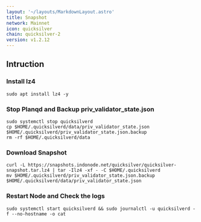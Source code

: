 ```yaml
---
layout: '~/layouts/MarkdownLayout.astro'
title: Snapshot
network: Mainnet
icon: quicksilver
chain: quicksilver-2
version: v1.2.12
---
```

## Intruction

### Install lz4
```
sudo apt install lz4 -y
```

### Stop Planqd and Backup priv_validator_state.json
```
sudo systemctl stop quicksilverd
cp $HOME/.quicksilverd/data/priv_validator_state.json $HOME/.quicksilverd/priv_validator_state.json.backup
rm -rf $HOME/.quicksilverd/data
```

### Download Snapshot
```
curl -L https://snapshots.indonode.net/quicksilver/quicksilver-snapshot.tar.lz4 | tar -Ilz4 -xf - -C $HOME/.quicksilverd
mv $HOME/.quicksilverd/priv_validator_state.json.backup $HOME/.quicksilverd/data/priv_validator_state.json
```

### Restart Node and Check the logs

```
sudo systemctl start quicksilverd && sudo journalctl -u quicksilverd -f --no-hostname -o cat
```
